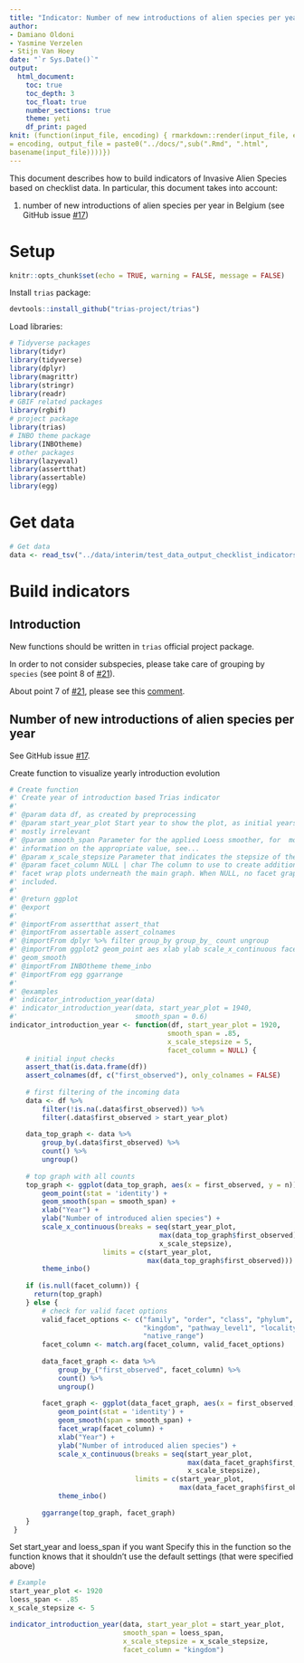 ```yaml
---
title: "Indicator: Number of new introductions of alien species per year"
author:
- Damiano Oldoni
- Yasmine Verzelen
- Stijn Van Hoey
date: "`r Sys.Date()`"
output:
  html_document:
    toc: true
    toc_depth: 3
    toc_float: true
    number_sections: true
    theme: yeti
    df_print: paged
knit: (function(input_file, encoding) { rmarkdown::render(input_file, encoding 
= encoding, output_file = paste0("../docs/",sub(".Rmd", ".html", 
basename(input_file))))})
---
```


This document describes how to build indicators of Invasive Alien Species based 
on checklist data. In particular, this document takes into account:

1. number of new introductions of alien species per year in Belgium (see GitHub 
issue [#17](https://github.com/trias-project/pipeline/issues/17))

# Setup

```r
knitr::opts_chunk$set(echo = TRUE, warning = FALSE, message = FALSE)
```

Install `trias` package:

```r
devtools::install_github("trias-project/trias")
```

Load libraries:

```r
# Tidyverse packages
library(tidyr)
library(tidyverse)
library(dplyr)
library(magrittr)
library(stringr)
library(readr)
# GBIF related packages
library(rgbif)
# project package
library(trias)
# INBO theme package
library(INBOtheme)
# other packages
library(lazyeval)
library(assertthat)
library(assertable)
library(egg)
```

# Get data

```r
# Get data
data <- read_tsv("../data/interim/test_data_output_checklist_indicators.tsv")
```

# Build indicators

## Introduction

New functions should be written in `trias` official project package.

In order to not consider subspecies, please take care of grouping by `species` 
(see point 8 of [#21](https://github.com/trias-project/pipeline/issues/21)).

About point 7 of [#21](https://github.com/trias-project/pipeline/issues/21), 
please see this [comment](https://github.com/trias-project/pipeline/issues/
21#issuecomment-381164874).

## Number of new introductions of alien species per year

See GitHub issue [#17](https://github.com/trias-project/pipeline/issues/17).

Create function to visualize yearly introduction evolution

```r
# Create function
#' Create year of introduction based Trias indicator
#'
#' @param data df, as created by preprocessing
#' @param start_year_plot Start year to show the plot, as initial years are 
#' mostly irrelevant
#' @param smooth_span Parameter for the applied Loess smoother, for  more 
#' information on the appropriate value, see...
#' @param x_scale_stepsize Parameter that indicates the stepsize of the x axis
#' @param facet_column NULL | char The column to use to create additional
#' facet wrap plots underneath the main graph. When NULL, no facet graph is
#' included.
#'
#' @return ggplot
#' @export
#'
#' @importFrom assertthat assert_that
#' @importFrom assertable assert_colnames
#' @importFrom dplyr %>% filter group_by group_by_ count ungroup
#' @importFrom ggplot2 geom_point aes xlab ylab scale_x_continuous facet_wrap
#' geom_smooth
#' @importFrom INBOtheme theme_inbo
#' @importFrom egg ggarrange
#'
#' @examples
#' indicator_introduction_year(data)
#' indicator_introduction_year(data, start_year_plot = 1940, 
#'                             smooth_span = 0.6)
indicator_introduction_year <- function(df, start_year_plot = 1920,
                                       smooth_span = .85,
                                       x_scale_stepsize = 5,
                                       facet_column = NULL) {
    # initial input checks 
    assert_that(is.data.frame(df))
    assert_colnames(df, c("first_observed"), only_colnames = FALSE)
    
    # first filtering of the incoming data
    data <- df %>%
        filter(!is.na(.data$first_observed)) %>%
        filter(.data$first_observed > start_year_plot)
        
    data_top_graph <- data %>% 
        group_by(.data$first_observed) %>%
        count() %>%
        ungroup()
    
    # top graph with all counts
    top_graph <- ggplot(data_top_graph, aes(x = first_observed, y = n)) +
        geom_point(stat = 'identity') +
        geom_smooth(span = smooth_span) +
        xlab("Year") +
        ylab("Number of introduced alien species") +         
        scale_x_continuous(breaks = seq(start_year_plot, 
                                     max(data_top_graph$first_observed), 
                                     x_scale_stepsize), 
                       limits = c(start_year_plot, 
                                  max(data_top_graph$first_observed))) +
        theme_inbo()
    
    if (is.null(facet_column)) {
      return(top_graph)
    } else {
        # check for valid facet options
        valid_facet_options <- c("family", "order", "class", "phylum", 
                                 "kingdom", "pathway_level1", "locality", 
                                 "native_range")
        facet_column <- match.arg(facet_column, valid_facet_options)        
        
        data_facet_graph <- data %>% 
            group_by_("first_observed", facet_column) %>%
            count() %>%
            ungroup()
        
        facet_graph <- ggplot(data_facet_graph, aes(x = first_observed, y = n)) +
            geom_point(stat = 'identity') +
            geom_smooth(span = smooth_span) +
            facet_wrap(facet_column) +
            xlab("Year") +
            ylab("Number of introduced alien species") + 
            scale_x_continuous(breaks = seq(start_year_plot, 
                                            max(data_facet_graph$first_observed), 
                                            x_scale_stepsize), 
                               limits = c(start_year_plot, 
                                          max(data_facet_graph$first_observed))) +
            theme_inbo()
         
        ggarrange(top_graph, facet_graph)
    }
 }
```

Set start_year and loess_span if you want
Specify this in the function so the function knows that it shouldn't use the 
default settings (that were specified above)
```r
# Example
start_year_plot <- 1920
loess_span <- .85
x_scale_stepsize <- 5

indicator_introduction_year(data, start_year_plot = start_year_plot, 
                            smooth_span = loess_span,
                            x_scale_stepsize = x_scale_stepsize,
                            facet_column = "kingdom")
```



